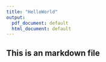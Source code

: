 ```yaml
---
title: "HelloWorld"
output:
  pdf_document: default
  html_document: default
---
```


## This is an markdown file